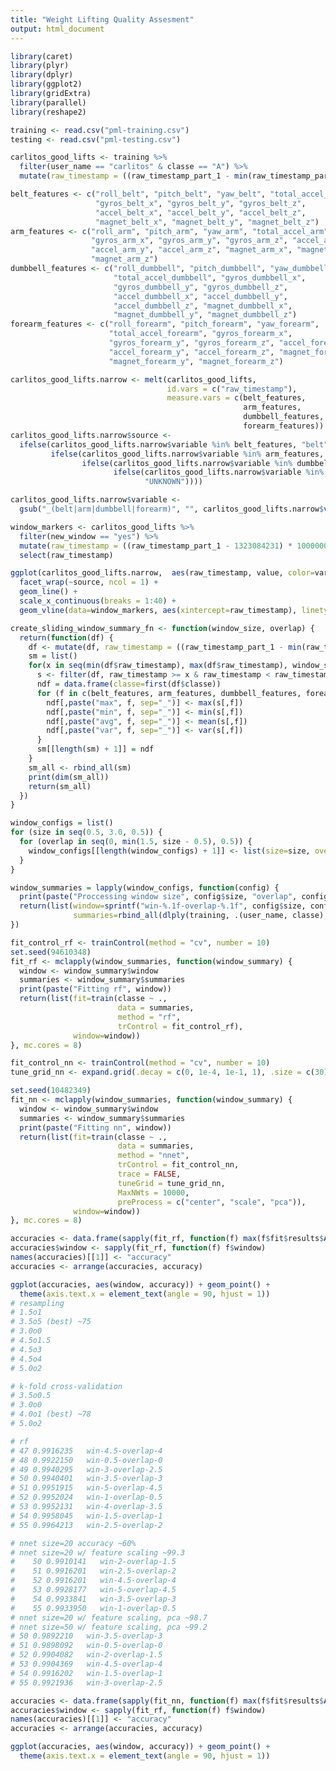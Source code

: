 ```yaml
---
title: "Weight Lifting Quality Assesment"
output: html_document
---
```


```r
library(caret)
library(plyr)
library(dplyr)
library(ggplot2)
library(gridExtra)
library(parallel)
library(reshape2)
```

```r
training <- read.csv("pml-training.csv")
testing <- read.csv("pml-testing.csv")
```

```r
carlitos_good_lifts <- training %>% 
  filter(user_name == "carlitos" & classe == "A") %>%
  mutate(raw_timestamp = ((raw_timestamp_part_1 - min(raw_timestamp_part_1)) * 1000000 + raw_timestamp_part_2) / 1000000.0)

belt_features <- c("roll_belt", "pitch_belt", "yaw_belt", "total_accel_belt",
                   "gyros_belt_x", "gyros_belt_y", "gyros_belt_z", 
                   "accel_belt_x", "accel_belt_y", "accel_belt_z", 
                   "magnet_belt_x", "magnet_belt_y", "magnet_belt_z")
arm_features <- c("roll_arm", "pitch_arm", "yaw_arm", "total_accel_arm", 
                  "gyros_arm_x", "gyros_arm_y", "gyros_arm_z", "accel_arm_x",
                  "accel_arm_y", "accel_arm_z", "magnet_arm_x", "magnet_arm_y",
                  "magnet_arm_z")
dumbbell_features <- c("roll_dumbbell", "pitch_dumbbell", "yaw_dumbbell",
                       "total_accel_dumbbell", "gyros_dumbbell_x", 
                       "gyros_dumbbell_y", "gyros_dumbbell_z", 
                       "accel_dumbbell_x", "accel_dumbbell_y", 
                       "accel_dumbbell_z", "magnet_dumbbell_x", 
                       "magnet_dumbbell_y", "magnet_dumbbell_z")
forearm_features <- c("roll_forearm", "pitch_forearm", "yaw_forearm",
                      "total_accel_forearm", "gyros_forearm_x", 
                      "gyros_forearm_y", "gyros_forearm_z", "accel_forearm_x",
                      "accel_forearm_y", "accel_forearm_z", "magnet_forearm_x",
                      "magnet_forearm_y", "magnet_forearm_z")

carlitos_good_lifts.narrow <- melt(carlitos_good_lifts, 
                                   id.vars = c("raw_timestamp"), 
                                   measure.vars = c(belt_features,
                                                    arm_features,
                                                    dumbbell_features,
                                                    forearm_features))
carlitos_good_lifts.narrow$source <- 
  ifelse(carlitos_good_lifts.narrow$variable %in% belt_features, "belt", 
         ifelse(carlitos_good_lifts.narrow$variable %in% arm_features, "arm",
                ifelse(carlitos_good_lifts.narrow$variable %in% dumbbell_features, "dumbbell",
                       ifelse(carlitos_good_lifts.narrow$variable %in% forearm_features, "forearm", 
                              "UNKNOWN"))))

carlitos_good_lifts.narrow$variable <- 
  gsub("_(belt|arm|dumbbell|forearm)", "", carlitos_good_lifts.narrow$variable)

window_markers <- carlitos_good_lifts %>%
  filter(new_window == "yes") %>%
  mutate(raw_timestamp = ((raw_timestamp_part_1 - 1323084231) * 1000000 + raw_timestamp_part_2) / 1000000.0) %>%
  select(raw_timestamp)
```


```r
ggplot(carlitos_good_lifts.narrow,  aes(raw_timestamp, value, color=variable)) + 
  facet_wrap(~source, ncol = 1) +
  geom_line() + 
  scale_x_continuous(breaks = 1:40) + 
  geom_vline(data=window_markers, aes(xintercept=raw_timestamp), linetype="longdash", alpha = 0.3)
```

```r
create_sliding_window_summary_fn <- function(window_size, overlap) {
  return(function(df) {
    df <- mutate(df, raw_timestamp = ((raw_timestamp_part_1 - min(raw_timestamp_part_1)) * 1000000 + raw_timestamp_part_2) / 1000000.0)
    sm = list()
    for(x in seq(min(df$raw_timestamp), max(df$raw_timestamp), window_size - overlap)) {
      s <- filter(df, raw_timestamp >= x & raw_timestamp < raw_timestamp + window_size)
      ndf = data.frame(classe=first(df$classe))
      for (f in c(belt_features, arm_features, dumbbell_features, forearm_features)) {
        ndf[,paste("max", f, sep="_")] <- max(s[,f])
        ndf[,paste("min", f, sep="_")] <- min(s[,f])
        ndf[,paste("avg", f, sep="_")] <- mean(s[,f])
        ndf[,paste("var", f, sep="_")] <- var(s[,f])
      }
      sm[[length(sm) + 1]] = ndf
    }
    sm_all <- rbind_all(sm)
    print(dim(sm_all))
    return(sm_all)
  })
}

window_configs = list()
for (size in seq(0.5, 3.0, 0.5)) {
  for (overlap in seq(0, min(1.5, size - 0.5), 0.5)) {
    window_configs[[length(window_configs) + 1]] <- list(size=size, overlap=overlap)
  }
}

window_summaries = lapply(window_configs, function(config) {
  print(paste("Proccessing window size", config$size, "overlap", config$overlap))
  return(list(window=sprintf("win-%.1f-overlap-%.1f", config$size, config$overlap),
              summaries=rbind_all(dlply(training, .(user_name, classe), create_sliding_window_summary_fn(size, overlap)))))
})
```

```r
fit_control_rf <- trainControl(method = "cv", number = 10)
set.seed(94610348)
fit_rf <- mclapply(window_summaries, function(window_summary) {
  window <- window_summary$window
  summaries <- window_summary$summaries
  print(paste("Fitting rf", window))
  return(list(fit=train(classe ~ .,
                        data = summaries,
                        method = "rf",
                        trControl = fit_control_rf),
              window=window))
}, mc.cores = 8)
```

```r
fit_control_nn <- trainControl(method = "cv", number = 10)
tune_grid_nn <- expand.grid(.decay = c(0, 1e-4, 1e-1, 1), .size = c(30))

set.seed(10482349)
fit_nn <- mclapply(window_summaries, function(window_summary) {
  window <- window_summary$window
  summaries <- window_summary$summaries
  print(paste("Fitting nn", window))
  return(list(fit=train(classe ~ ., 
                        data = summaries, 
                        method = "nnet", 
                        trControl = fit_control_nn, 
                        trace = FALSE, 
                        tuneGrid = tune_grid_nn,
                        MaxNWts = 10000,
                        preProcess = c("center", "scale", "pca")),
              window=window))
}, mc.cores = 8)
```

```r
accuracies <- data.frame(sapply(fit_rf, function(f) max(f$fit$results$Accuracy)))
accuracies$window <- sapply(fit_rf, function(f) f$window)
names(accuracies)[[1]] <- "accuracy"
accuracies <- arrange(accuracies, accuracy)

ggplot(accuracies, aes(window, accuracy)) + geom_point() + 
  theme(axis.text.x = element_text(angle = 90, hjust = 1))
# resampling
# 1.5o1
# 3.5o5 (best) ~75
# 3.0o0
# 4.5o1.5
# 4.5o3
# 4.5o4
# 5.0o2

# k-fold cross-validation
# 3.5o0.5
# 3.0o0
# 4.0o1 (best) ~78
# 5.0o2

# rf
# 47 0.9916235   win-4.5-overlap-4
# 48 0.9922150   win-0.5-overlap-0
# 49 0.9940295   win-3-overlap-2.5
# 50 0.9940401   win-3.5-overlap-3
# 51 0.9951915   win-5-overlap-4.5
# 52 0.9952024   win-1-overlap-0.5
# 53 0.9952131   win-4-overlap-3.5
# 54 0.9958045   win-1.5-overlap-1
# 55 0.9964213   win-2.5-overlap-2

# nnet size=20 accuracy ~60%
# nnet size=20 w/ feature scaling ~99.3
#    50 0.9910141   win-2-overlap-1.5
#    51 0.9916201   win-2.5-overlap-2
#    52 0.9916201   win-4.5-overlap-4
#    53 0.9928177   win-5-overlap-4.5
#    54 0.9933841   win-3.5-overlap-3
#    55 0.9933950   win-1-overlap-0.5
# nnet size=20 w/ feature scaling, pca ~98.7
# nnet size=50 w/ feature scaling, pca ~99.2
# 50 0.9892210   win-3.5-overlap-3
# 51 0.9898092   win-0.5-overlap-0
# 52 0.9904082   win-2-overlap-1.5
# 53 0.9904369   win-4.5-overlap-4
# 54 0.9916202   win-1.5-overlap-1
# 55 0.9921936   win-3-overlap-2.5

```

```r
accuracies <- data.frame(sapply(fit_nn, function(f) max(f$fit$results$Accuracy, na.rm = TRUE)))
accuracies$window <- sapply(fit_rf, function(f) f$window)
names(accuracies)[[1]] <- "accuracy"
accuracies <- arrange(accuracies, accuracy)

ggplot(accuracies, aes(window, accuracy)) + geom_point() + 
  theme(axis.text.x = element_text(angle = 90, hjust = 1))
```
